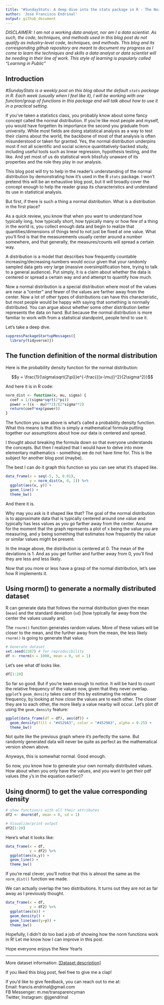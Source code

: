 ```yaml
---
title: "#SundayStats: A deep dive into the stats package in R - The Normal Distribution"
author: 'Jose Francisco Endrinal'
output: github_document
---
```


*DISCLAIMER: I am not a working data analyst, nor am I a data scientist. As such, the code, techniques, and methods used in this blog post do not qualify as industry-level code, techniques, and methods. This blog and its corresponding github repository are meant to document my progress as I come to learn the techniques and skills a data analyst or data scientist will be needing in their line of work. This style of learning is popularly called "Learning in Public"*

## Introduction

*\#SundayStats is a weekly post on this blog about the default `stats` package in R. Each week (usually when I feel like it), I will be working with one function/group of functions in this package and will talk about how to use it in a practical setting.*  

If you've taken a statistics class, you probably know about some fancy concept called the normal distribution. If you're like most people and myself, you would have forgetten its importance the second you graduate from university. While most fields are doing statistical analysis as a way to test their claims about the world, the backbone of most of that analysis is often misunderstood or taken for granted. Yes, the normal distribution underpins most if not all scientific and social science quantitatively-backed study, including useful tools such as linear regression, hypothesis testing, and the like. And yet most of us do statistical work blissfuly unaware of its properties and the role they play in our analysis.  

This blog post will try to help in the reader's understanding of the normal distribution by demonstrating how it's used in the R `stats` package. I won't pretend this will be an exhaustive blog post, but it will broadly cover the concept enough to help the reader grasp its characteristics and understand its use in statistical analysis.  

But first, if there is such a thing a normal distribution. What is a distribution in the first place?  

As a quick review, you know that when you want to understand how typically long, how typically short, how typically many or how few of a thing in the world is, you collect enough data and begin to realize that quantities/dimensions of things tend to not just be fixed at one value. What you'll find is that the measurements usually center around a number somewhere, and that generally, the measures/counts will spread a certain way.  

A distribution is a model that describes how frequently countable increasing/decreasing numbers would occur given that your randomly sampled data gets very large (massive oversimplification here, trying to talk to a general audience). Put simply, it is a claim about whether the data is centered or spread a certain way and and attempt to quantify how much.  

Now a normal distribution is a special distribution where most of the values are near a "center" and fewer of the values are farther away from the center. Now a lot of other types of distributions can have this characteristic, but most people would be happy with saying that something is normally distributed. You can argue about whether some other distribution better represents the data on hand. But because the normal distribution is more familiar to work with from a statistical standpoint, people tend to use it.   

Let's take a deep dive. 

```r
suppressPackageStartupMessages({
  library(tidyverse)})
```

## The function definition of the normal distribution

Here is the probability density function for the normal distribution:

$$y = \frac{1}{\sigma\sqrt{2\pi}}e^{-\frac{{(x-\mu)}^2}{2\sigma^2}}$$

And here it is in R code:
```r
norm_dist <- function(x, mu, sigma) {
  coef = 1/(sigma*sqrt(2*pi))
  power =-((x - mu)**2)/(2*sigma**2)
  return(coef*exp(power))
}
```

The function you saw above is what's called a probability density function. What this means is that this is simply a mathematical formula putting together our assumptions about how our data is centered and spread.  

I thought about breaking the formula down so that everyone understands the concepts. But then I realized that I would have to delve into more elementary mathematics - something we do not have time for. This is the subject for another blog post (maybe).  

The best I can do it graph this function so you can see what it's shaped like.  

```r
data_frame(x = seq(-5, 5, 0.01), 
           y = norm_dist(x, 0, 1)) %>% 
  ggplot(aes(x, y)) + 
  geom_line() + 
  theme_bw()
```

And there it is. 

Why may you ask is it shaped like that? The goal of the normal distribution is to approximate data that is typically centered around one value and typically has less values as you go farther away from the center. Assume for the moment that the graph represents a plot of x being the value you are measuring, and y being something that estimates how frequently the value or similar values might be present.

In the image above, the distribution is centered at 0. The mean of the deviations is 1. And as you get further and further away from 0, you'll find they are less and less likely.  

Now that you more or less have a grasp of the normal distribution, let's see how R implements it.  

## Using rnorm() to generate a normally distributed dataset

R can generate data that follows the normal distribution given the mean (`mean`) and the standard deviation (`sd`) [how typically far away from the center the values usually are].  

The `rnorm()` function generates random values. More of these values will be closer to the mean, and the further away from the mean, the less likely `rnorm()` is going to generate that value.  

```r
# Generate dataset
set.seed(2387) # for reproducibility
df <- rnorm(n = 1000, mean = 0, sd = 1)
```

Let's see what df looks like. 

```r
df[1:20]
```

So far so good. But if you're keen enough to notice. It will be hard to count the relative frequency of the values now, given that they never overlap. `ggplot`'s `geom_density` takes care of this by estimating the relative frequency, by looking at how close the values are to each other. The closer they are to each other, the more likely a value nearby will occur. Let's plot df using the `geom_density` feature:   

```r
ggplot(data_frame(df = df), aes(df)) + 
  geom_density(fill = "#4529A3", color = "#4529A3", alpha = 0.25) + 
  theme_bw()
```

Not quite like the previous graph where it's perfectly the same. But randomly generated data will never be quite as perfect as the mathematical version shown above. 

Anyways, this is somewhat normal. Good enough.  

So now, you know how to generate your own normally distributed values. How about when you only have the values, and you want to get their pdf values (the `y`'s in the equation earlier)? 

## Using dnorm() to get the value corresponding density

```r
# show function/s with all their attributes
df2 <- dnorm(df, mean = 0, sd = 1)
```


```r
# Visualize/print output
df2[1:20]
```

Here's what it looks like:  

```r
data_frame(x = df, 
           y = df2) %>% 
  ggplot(aes(x,y)) + 
  geom_line() + 
  theme_bw()
```

If you're real clever, you'll notice that this is almost the same as the `norm_dist()` function we made.  

We can actually overlap the two distributions. It turns out they are not as far away as I previously thought.  

```r
data_frame(x = df, 
           y = df2) %>% 
  ggplot(aes(x)) + 
  geom_density() + 
  geom_line(aes(y=y)) + 
  theme_bw()
```

Hopefully, I didn't do too bad a job of showing how the norm functions work in R! Let me know how I can improve in this post.

Hope everyone enjoys the New Year!s

***
More dataset information: [[Dataset description]](link to website)  

If you liked this blog post, feel free to give me a clap!  

If you'd like to give feedback, you can reach out to me at:  
Email: francis.endrinal@gmail.com  
FB Messenger: m.me/transparencyman  
Twitter, Instagram: @jgendrinal
